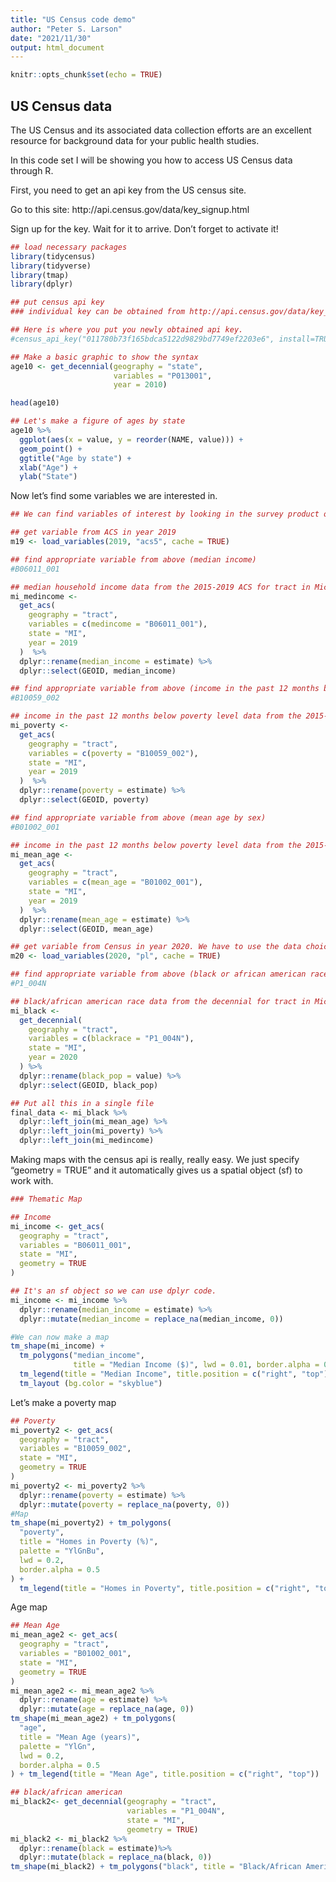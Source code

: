 ```yaml
---
title: "US Census code demo"
author: "Peter S. Larson"
date: "2021/11/30"
output: html_document
---
```


```r
knitr::opts_chunk$set(echo = TRUE)
```

## US Census data

The US Census and its associated data collection efforts are an excellent resource for background data for your public health studies. 

In this code set I will be showing you how to access US Census data through R.

First, you need to get an api key from the US census site.

Go to this site: http://api.census.gov/data/key_signup.html

Sign up for the key. Wait for it to arrive. Don't forget to activate it!


```r
## load necessary packages
library(tidycensus)
library(tidyverse)
library(tmap)
library(dplyr)

## put census api key
### individual key can be obtained from http://api.census.gov/data/key_signup.html

## Here is where you put you newly obtained api key.
#census_api_key("011780b73f165bdca5122d9829bd7749ef2203e6", install=TRUE, overwrite = TRUE)

## Make a basic graphic to show the syntax 
age10 <- get_decennial(geography = "state", 
                       variables = "P013001", 
                       year = 2010)

head(age10)

## Let's make a figure of ages by state
age10 %>%
  ggplot(aes(x = value, y = reorder(NAME, value))) + 
  geom_point() +
  ggtitle("Age by state") +
  xlab("Age") +
  ylab("State")

```

Now let's find some variables we are interested in.


```r


## We can find variables of interest by looking in the survey product of interest and then specifying a year (or whatever else is necessary)

## get variable from ACS in year 2019
m19 <- load_variables(2019, "acs5", cache = TRUE)

## find appropriate variable from above (median income)
#B06011_001

## median household income data from the 2015-2019 ACS for tract in Michigan
mi_medincome <-
  get_acs(
    geography = "tract",
    variables = c(medincome = "B06011_001"),
    state = "MI",
    year = 2019
  )  %>%
  dplyr::rename(median_income = estimate) %>%
  dplyr::select(GEOID, median_income)

## find appropriate variable from above (income in the past 12 months below poverty level)
#B10059_002

## income in the past 12 months below poverty level data from the 2015-2019 ACS for tract in Michigan
mi_poverty <-
  get_acs(
    geography = "tract",
    variables = c(poverty = "B10059_002"),
    state = "MI",
    year = 2019
  )  %>%
  dplyr::rename(poverty = estimate) %>%
  dplyr::select(GEOID, poverty)

## find appropriate variable from above (mean age by sex)
#B01002_001

## income in the past 12 months below poverty level data from the 2015-2019 ACS for tract in Michigan
mi_mean_age <-
  get_acs(
    geography = "tract",
    variables = c(mean_age = "B01002_001"),
    state = "MI",
    year = 2019
  )  %>%
  dplyr::rename(mean_age = estimate) %>%
  dplyr::select(GEOID, mean_age)

## get variable from Census in year 2020. We have to use the data choice pl because it is the only one that is avaiable for 2020.
m20 <- load_variables(2020, "pl", cache = TRUE)

## find appropriate variable from above (black or african american race)
#P1_004N

## black/african american race data from the decennial for tract in Michigan
mi_black <-
  get_decennial(
    geography = "tract",
    variables = c(blackrace = "P1_004N"),
    state = "MI",
    year = 2020
  ) %>%
  dplyr::rename(black_pop = value) %>%
  dplyr::select(GEOID, black_pop)

## Put all this in a single file
final_data <- mi_black %>%
  dplyr::left_join(mi_mean_age) %>%
  dplyr::left_join(mi_poverty) %>%
  dplyr::left_join(mi_medincome)

```
  
Making maps with the census api is really, really easy. We just specify "geometry = TRUE" and it automatically gives us a spatial object (sf) to work with. 

``` r
### Thematic Map

## Income
mi_income <- get_acs(
  geography = "tract",
  variables = "B06011_001",
  state = "MI",
  geometry = TRUE
)

## It's an sf object so we can use dplyr code.
mi_income <- mi_income %>%
  dplyr::rename(median_income = estimate) %>%
  dplyr::mutate(median_income = replace_na(median_income, 0))

#We can now make a map
tm_shape(mi_income) +
  tm_polygons("median_income",
              title = "Median Income ($)", lwd = 0.01, border.alpha = 0.1) +
  tm_legend(title = "Median Income", title.position = c("right", "top")) +
  tm_layout (bg.color = "skyblue")
```

Let's make a poverty map

```r

## Poverty
mi_poverty2 <- get_acs(
  geography = "tract",
  variables = "B10059_002",
  state = "MI",
  geometry = TRUE
)
mi_poverty2 <- mi_poverty2 %>%
  dplyr::rename(poverty = estimate) %>%
  dplyr::mutate(poverty = replace_na(poverty, 0))
#Map
tm_shape(mi_poverty2) + tm_polygons(
  "poverty",
  title = "Homes in Poverty (%)",
  palette = "YlGnBu",
  lwd = 0.2,
  border.alpha = 0.5
) + 
  tm_legend(title = "Homes in Poverty", title.position = c("right", "top"))

```

Age map

```r


## Mean Age
mi_mean_age2 <- get_acs(
  geography = "tract",
  variables = "B01002_001",
  state = "MI",
  geometry = TRUE
)
mi_mean_age2 <- mi_mean_age2 %>%
  dplyr::rename(age = estimate) %>%
  dplyr::mutate(age = replace_na(age, 0))
tm_shape(mi_mean_age2) + tm_polygons(
  "age",
  title = "Mean Age (years)",
  palette = "YlGn",
  lwd = 0.2,
  border.alpha = 0.5
) + tm_legend(title = "Mean Age", title.position = c("right", "top"))
```


```r

## black/african american
mi_black2<- get_decennial(geography = "tract",
                          variables = "P1_004N",
                          state = "MI",
                          geometry = TRUE)
mi_black2 <- mi_black2 %>%
  dplyr::rename(black = estimate)%>% 
  dplyr::mutate(black = replace_na(black, 0))
tm_shape(mi_black2) + tm_polygons("black", title = "Black/African American Population (%)", palette = "PuBuGn", lwd = 0.2) + tm_legend(title ="Black/African American Population", title.position = c("right", "top"))

```